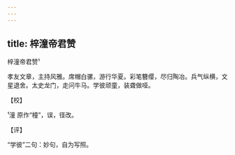 ```yaml
---
---
---
```

title: 梓潼帝君赞
---



梓潼帝君赞¹





孝友文章，主持风雅。席帽白骡，游行华夏。彩笔簪缨，尽归陶冶。兵气纵横，文星退舍。太史龙门，走问牛马。学彼顽童，装聋做哑。

【校】

¹潼 原作“橦”，误，径改。

【评】

“学彼”二句：妙句，自为写照。